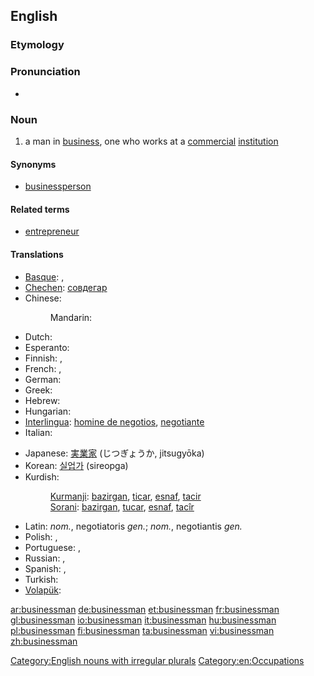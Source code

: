 ==English==
{{wikipedia}}

===Etymology===
{{suffix|business|man}}

===Pronunciation===
* {{audio|en-us-businessman.ogg|Audio (US)}}

===Noun===
{{en-noun|businessmen}}

# a man in [[business]], one who works at a [[commercial]] [[institution]]

====Synonyms====
* [[businessperson]]

====Related terms====
* [[entrepreneur]]

====Translations====
{{trans-top|a man in business, one who works at a commercial institution}}
* [[Basque]]: {{t|eu|enpresaburu|xs=Basque}}, {{t|eu|enpresari|xs=Basque}}
* [[Chechen]]: [[совдегар]]
* Chinese:
*: Mandarin: {{t-|cmn|商人|tr=shāngrén|sc=Hani}} {{m|f}}
* Dutch: {{t+|nl|zakenman|m}}
* Esperanto: {{t-|eo|aferisto|xs=Esperanto}}
* Finnish: {{t-|fi|liikemies}}, {{t+|fi|bisnesmies}}
* French: {{t+|fr|homme d'affaires|m}},  {{t+|fr|businessman|m}}
* German: {{t-|de|Geschäftsmann|m}}
* Greek: {{t+|el|επιχειρηματίας|m|f|tr=epikhirimatías}}
* Hebrew: {{t|he|איש-עסקים|m|tr=ysh-'asaqym}}
* Hungarian: {{t+|hu|üzletember}}
* [[Interlingua]]: [[homine de negotios]], [[negotiante]]
* Italian: {{t-|it|uomo d'affari|m}}
{{trans-mid}}
* Japanese: [[実業家]] (じつぎょうか, jitsugyōka)
* Korean: [[실업가]] (sireopga)
* Kurdish:
*: [[Kurmanji]]: [[bazirgan]], [[ticar]], [[esnaf]], [[tacir]]
*: [[Sorani]]: [[bazirgan]], [[tucar]], [[esnaf]], [[tacîr]]
* Latin: {{t-|la|negotiator}} ''nom.'', negotiatoris ''gen.''; {{t|la|negotians}} ''nom.'', negotiantis ''gen.''
* Polish: {{t+|pl|biznesmen|m}}, {{t-|pl|przedsiębiorca|m}}
* Portuguese: {{t|pt|empresário|m}}, {{t|pt|homem de negócios|m}}
* Russian: {{t+|ru|предприниматель|m|tr=predprinimátel’}}, {{t+|ru|бизнесмен|m|tr=biznesmén}}
* Spanish: {{t-|es|hombre de negocios|m}}, {{t-|es|empresario|m}}
* Turkish: {{t|tr|iş adamı}}
* [[Volapük]]: {{t|vo|büsidan}}
{{trans-bottom}}

[[Category:English nouns with irregular plurals]]
[[Category:en:Occupations]]

[[ar:businessman]]
[[de:businessman]]
[[et:businessman]]
[[fr:businessman]]
[[gl:businessman]]
[[io:businessman]]
[[it:businessman]]
[[hu:businessman]]
[[pl:businessman]]
[[fi:businessman]]
[[ta:businessman]]
[[vi:businessman]]
[[zh:businessman]]
